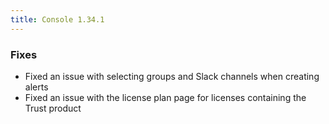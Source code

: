 ```yaml
---
title: Console 1.34.1
---
```



### Fixes

- Fixed an issue with selecting groups and Slack channels when creating alerts
- Fixed an issue with the license plan page for licenses containing the Trust product
